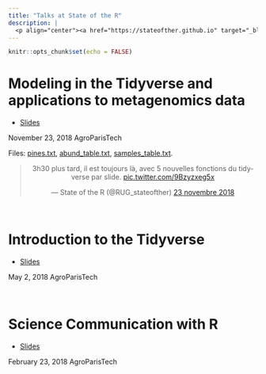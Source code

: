 ```yaml
---
title: "Talks at State of the R"
description: |
  <p align="center"><a href="https://stateofther.github.io" target="_blank"><img src="img/sticker_sotr.png" alt="State of the R" height="130"></a></p>
---
```


```r
knitr::opts_chunk$set(echo = FALSE)
```

# Modeling in the Tidyverse and applications to metagenomics data


* [Slides](slides/Modeling/Modeling.html "Modeling in the Tidyverse")

<aside>
November 23, 2018
AgroParisTech 
</aside>

Files: [pines.txt](slides/Modeling/pines.txt), [abund_table.txt](slides/Modeling/abund_table.txt), [samples_table.txt](slides/Modeling/samples_table.txt).


<blockquote class="twitter-tweet" data-lang="fr" align="center"><p lang="fr" dir="ltr">3h30 plus tard, il est toujours là, avec 5 nouvelles fonctions du tidyverse par slide. <a href="https://t.co/9Bzyzxeg5x">pic.twitter.com/9Bzyzxeg5x</a></p>&mdash; State of the R (@RUG_stateofther) <a href="https://twitter.com/RUG_stateofther/status/1066005405451649026?ref_src=twsrc%5Etfw">23 novembre 2018</a></blockquote>
<script async src="https://platform.twitter.com/widgets.js" charset="utf-8"></script>


<br>

# Introduction to the Tidyverse 

* [Slides](slides/IntroTidyverseSOTR/IntroTidyverseSOTR.html "Introduction to the Tidyverse")

<aside>
May 2, 2018
AgroParisTech
</aside>



<br>

# Science Communication with R

* [Slides](slides/ScienceCommunicationSOTR/ScienceCommunicationSOTR.html "Science Communication with R")

<aside>
February 23, 2018
AgroParisTech
</aside>


